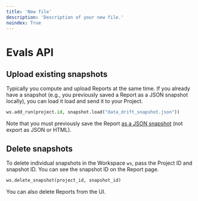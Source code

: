 ```yaml
---
title: 'New file'
description: 'Description of your new file.'
noindex: True
---
```


# Evals API

## Upload existing snapshots

Typically you compute and upload Reports at the same time. If you already have a snapshot (e.g., you previously saved a Report as a JSON snapshot locally), you can load it load and send it to your Project.&#x20;

```python
ws.add_run(project.id, snapshot.load("data_drift_snapshot.json"))
```

Note that you must previously save the Report [as a JSON snapshot](/docs/library/output_formats) (not export as JSON or HTML).

## Delete snapshots

To delete individual snapshots in the Workspace `ws`, pass the Project ID and snapshot ID. You can see the snapshot ID on the Report page.&#x20;

```python
ws.delete_snapshot(project_id, snapshot_id)
```

You can also delete Reports from the UI.